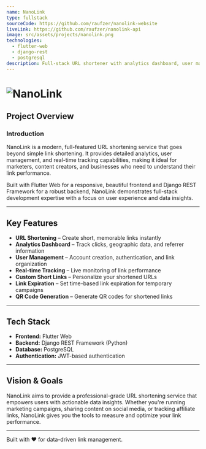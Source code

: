 ```yaml
---
name: NanoLink
type: fullstack
sourceCode: https://github.com/raufzer/nanolink-website
liveLink: https://github.com/raufzer/nanolink-api
image: src/assets/projects/nanolink.png
technologies:
  - flutter-web
  - django-rest
  - postgresql
description: Full-stack URL shortener with analytics dashboard, user management, and real-time link tracking.
---
```


# ![NanoLink](src/assets/projects/nanolink.png)

## Project Overview

### Introduction

NanoLink is a modern, full-featured URL shortening service that goes beyond simple link shortening. It provides detailed analytics, user management, and real-time tracking capabilities, making it ideal for marketers, content creators, and businesses who need to understand their link performance.

Built with Flutter Web for a responsive, beautiful frontend and Django REST Framework for a robust backend, NanoLink demonstrates full-stack development expertise with a focus on user experience and data insights.

---

## Key Features

- **URL Shortening** – Create short, memorable links instantly
- **Analytics Dashboard** – Track clicks, geographic data, and referrer information
- **User Management** – Account creation, authentication, and link organization
- **Real-time Tracking** – Live monitoring of link performance
- **Custom Short Links** – Personalize your shortened URLs
- **Link Expiration** – Set time-based link expiration for temporary campaigns
- **QR Code Generation** – Generate QR codes for shortened links

---

## Tech Stack

- **Frontend:** Flutter Web
- **Backend:** Django REST Framework (Python)
- **Database:** PostgreSQL
- **Authentication:** JWT-based authentication

---

## Vision & Goals

NanoLink aims to provide a professional-grade URL shortening service that empowers users with actionable data insights. Whether you're running marketing campaigns, sharing content on social media, or tracking affiliate links, NanoLink gives you the tools to measure and optimize your link performance.

---

Built with ❤️ for data-driven link management.
